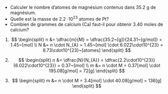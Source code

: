 ::: {.Exercise data-latex=""}

- Calculer le nombre d'atomes de magnésium contenus dans 35.2 g de magnésium.  
\vspace{\stretch{1}}
- Quelle est la masse de 2.2 $\cdot 10^{23}$ atomes de Pt?  
\vspace{\stretch{1}}
- Combien de grammes de calcium (Ca) faut-il pour obtenir 3.40 moles de calcium?  
\vspace{\stretch{1}}

:::

::: {.Answer data-latex=""}

1. $$ \begin{split}
		n &= \dfrac{m}{M} = \dfrac{35.2~[g]}{24.31~[g/mol]} = 1.45~[mol] \\
		N &= n \cdot N_{A} = 1.45~[mol] \cdot 6.022\cdot10^{23} = 8.73\cdot10^{23}~[atomes]
		\end{split} $$

2. $$ \begin{split}
		n &= \dfrac{N}{N_{A}} = \dfrac{2.2\cdot10^{23}}{6.022\cdot10^{23}} = 0.37~[mol] \\
		m &= n \cdot M = 0.37[mol] \cdot 195.08[g/mol] = 72[g]
		\end{split} $$

3. $$ \begin{split}
		m &= n \cdot M = 3.4[mol] \cdot 40.08[g/mol] = 136[g]
		\end{split} $$

:::
